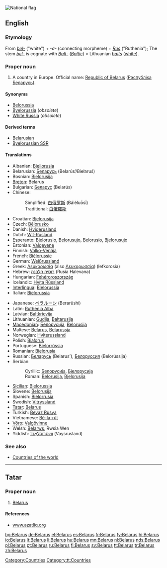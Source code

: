 [[Image:Flag of Belarus.svg|thumb|National flag]]
{{see|Bélarus}}
==English==
{{wikipedia}}

===Etymology===
From {{Sla.}} ''[[bel-]]'' ("white") + ''-a-'' (connecting morpheme) + ''[[Rus]]'' ("Ruthenia"); The stem ''[[bel-]]'' is cognate with ''[[Balt-]]'' (''[[Baltic]]'') < Lithuanian ''[[balts]]'' ([[white]]).

===Proper noun===
{{en-proper noun}}

# A country in Europe. Official name: [[Republic of Belarus]] ([[Рэспублiка Беларусь]]).

====Synonyms====
* [[Belorussia]]
* [[Byelorussia]] (''obsolete'')
* [[White Russia]] (''obsolete'')

====Derived terms====
* [[Belarusian]]
* [[Byelorussian SSR]]

====Translations====
{{trans-top|country}}
* Albanian: [[Bjellorusia]] {{f}}
* Belarusian: [[Беларусь]] (Belarús’/Biełaruś) {{f}}
* Bosnian: [[Bjelorusija]] {{f}}
* [[Breton]]: Belarus
* Bulgarian: [[Беларус]] (Belarús)
* Chinese:
*: Simplified: [[白俄罗斯]] (Báiéluōsī)
*: Traditional: [[白俄羅斯]]
* Croatian: [[Bjelorusija]]
* Czech: [[Bělorusko]] {{n}}
* Danish: [[Hviderusland]]
* Dutch: [[Wit-Rusland]]
* Esperanto: [[Bjelorusio]], [[Belorusujo]], [[Belorusio]], [[Bjelorusujo]]
* Estonian: [[Valgevene]]
* Finnish: [[Valko-Venäjä]]
* French: [[Biélorussie]] {{f}}
* German: [[Weißrussland]] {{n}}
* Greek: [[Λευκορωσία]] (also [[Λευκορωσσία]]) (lefkorosía) {{f}}
* Hebrew: [[רוסיה הלבנה]] (Rusia Halevana) {{f}}
* Hungarian: [[Fehéroroszország]]
* Icelandic: [[Hvíta Rússland]]
* [[Interlingua]]: [[Bielorussia]]
* Italian: [[Bielorussia]] {{f}}
{{trans-mid}}
* Japanese: [[ベラルーシ]] (Berarūshi)
* Latin: [[Ruthenia Alba]] {{f}}
* Latvian: [[Baltkrievija]] {{f}}
* Lithuanian: [[Gudija]], [[Baltarusija]]
* [[Macedonian]]: [[Белорусија]], [[Belorusija]]
* Maltese: [[#Maltese|Belarus]], [[Belarussja]]
* Norwegian: [[Hviterussland]]
* Polish: [[Białoruś]]
* Portuguese: [[Bielorrússia]] {{f}}
* Romanian: [[Bielorusia]]
* Russian: [[Беларусь]] (Belarus’), [[Белоруссия]] (Belorússija) {{f}}
* Serbian
*: Cyrillic: [[Белорусија]], [[Бјелорусија]] {{f}}
*: Roman: [[Belorusija]], [[Bjelorusija]] {{f}}
* [[Sicilian]]: [[Bielorussia]] {{f}}
* Slovene: [[Belorusija]] {{f}}
* Spanish: [[Bielorrusia]] {{f}}
* Swedish: [[Vitryssland]]
* [[Tatar]]: [[Belarus#Tatar|Belarus]]
* Turkish: [[Beyaz Rusya]]
* Vietnamese: [[Bê-la-rút]]
* [[Võro]]: [[Valgõvinne]]
* Welsh: [[Belarws]], Rwsia Wen
* Yiddish: [[ווײַסרוסלאַנד]] (Vaysrusland) {{n}}
{{trans-bottom}}

===See also===
* [[Appendix:Countries of the world|Countries of the world]]

[[Category:Countries]]

----

==Tatar==

===Proper noun===
{{infl|tt|proper noun}}

# [[Belarus#english|Belarus]]

====References====
* [http://www.azatliq.org/analysis/analysis/tb/2003/01/DDA0CF86-7A2F-4437-9318-7D9222190578.asp www.azatliq.org]

[[Category:tt:Countries]]

[[bg:Belarus]]
[[de:Belarus]]
[[el:Belarus]]
[[es:Belarus]]
[[fr:Belarus]]
[[fy:Belarus]]
[[hi:Belarus]]
[[io:Belarus]]
[[lt:Belarus]]
[[li:Belarus]]
[[hu:Belarus]]
[[mn:Belarus]]
[[nl:Belarus]]
[[nds:Belarus]]
[[pl:Belarus]]
[[pt:Belarus]]
[[ru:Belarus]]
[[fi:Belarus]]
[[sv:Belarus]]
[[tt:Belarus]]
[[tr:Belarus]]
[[zh:Belarus]]